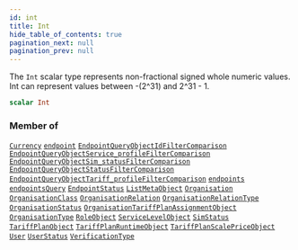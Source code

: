 ```yaml
---
id: int
title: Int
hide_table_of_contents: true
pagination_next: null
pagination_prev: null
---
```








The `Int` scalar type represents non-fractional signed whole numeric values. Int can represent values between -(2^31) and 2^31 - 1.

```graphql
scalar Int
```




### Member of

[`Currency`](/graphql/graphql/objects/currency)  <Badge class="secondary" text="object"/><Bullet />[`endpoint`](/graphql/graphql/queries/endpoint)  <Badge class="secondary" text="query"/><Bullet />[`EndpointQueryObjectIdFilterComparison`](/graphql/graphql/inputs/endpoint-query-object-id-filter-comparison)  <Badge class="secondary" text="input"/><Bullet />[`EndpointQueryObjectService_profileFilterComparison`](/graphql/graphql/inputs/endpoint-query-object-service-profile-filter-comparison)  <Badge class="secondary" text="input"/><Bullet />[`EndpointQueryObjectSim_statusFilterComparison`](/graphql/graphql/inputs/endpoint-query-object-sim-status-filter-comparison)  <Badge class="secondary" text="input"/><Bullet />[`EndpointQueryObjectStatusFilterComparison`](/graphql/graphql/inputs/endpoint-query-object-status-filter-comparison)  <Badge class="secondary" text="input"/><Bullet />[`EndpointQueryObjectTariff_profileFilterComparison`](/graphql/graphql/inputs/endpoint-query-object-tariff-profile-filter-comparison)  <Badge class="secondary" text="input"/><Bullet />[`endpoints`](/graphql/graphql/queries/endpoints)  <Badge class="secondary" text="query"/><Bullet />[`endpointsQuery`](/graphql/graphql/queries/endpoints-query)  <Badge class="secondary" text="query"/><Bullet />[`EndpointStatus`](/graphql/graphql/objects/endpoint-status)  <Badge class="secondary" text="object"/><Bullet />[`ListMetaObject`](/graphql/graphql/objects/list-meta-object)  <Badge class="secondary" text="object"/><Bullet />[`Organisation`](/graphql/graphql/objects/organisation)  <Badge class="secondary" text="object"/><Bullet />[`OrganisationClass`](/graphql/graphql/objects/organisation-class)  <Badge class="secondary" text="object"/><Bullet />[`OrganisationRelation`](/graphql/graphql/objects/organisation-relation)  <Badge class="secondary" text="object"/><Bullet />[`OrganisationRelationType`](/graphql/graphql/objects/organisation-relation-type)  <Badge class="secondary" text="object"/><Bullet />[`OrganisationStatus`](/graphql/graphql/objects/organisation-status)  <Badge class="secondary" text="object"/><Bullet />[`OrganisationTariffPlanAssignmentObject`](/graphql/graphql/objects/organisation-tariff-plan-assignment-object)  <Badge class="secondary" text="object"/><Bullet />[`OrganisationType`](/graphql/graphql/objects/organisation-type)  <Badge class="secondary" text="object"/><Bullet />[`RoleObject`](/graphql/graphql/objects/role-object)  <Badge class="secondary" text="object"/><Bullet />[`ServiceLevelObject`](/graphql/graphql/objects/service-level-object)  <Badge class="secondary" text="object"/><Bullet />[`SimStatus`](/graphql/graphql/objects/sim-status)  <Badge class="secondary" text="object"/><Bullet />[`TariffPlanObject`](/graphql/graphql/objects/tariff-plan-object)  <Badge class="secondary" text="object"/><Bullet />[`TariffPlanRuntimeObject`](/graphql/graphql/objects/tariff-plan-runtime-object)  <Badge class="secondary" text="object"/><Bullet />[`TariffPlanScalePriceObject`](/graphql/graphql/objects/tariff-plan-scale-price-object)  <Badge class="secondary" text="object"/><Bullet />[`User`](/graphql/graphql/objects/user)  <Badge class="secondary" text="object"/><Bullet />[`UserStatus`](/graphql/graphql/objects/user-status)  <Badge class="secondary" text="object"/><Bullet />[`VerificationType`](/graphql/graphql/objects/verification-type)  <Badge class="secondary" text="object"/>



